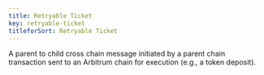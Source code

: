 ```yaml
---
title: Retryable Ticket
key: retryable-ticket
titleforSort: Retryable Ticket
---
```


A parent to child cross chain message initiated by a parent chain transaction sent to an Arbitrum chain for execution (e.g., a token deposit).
